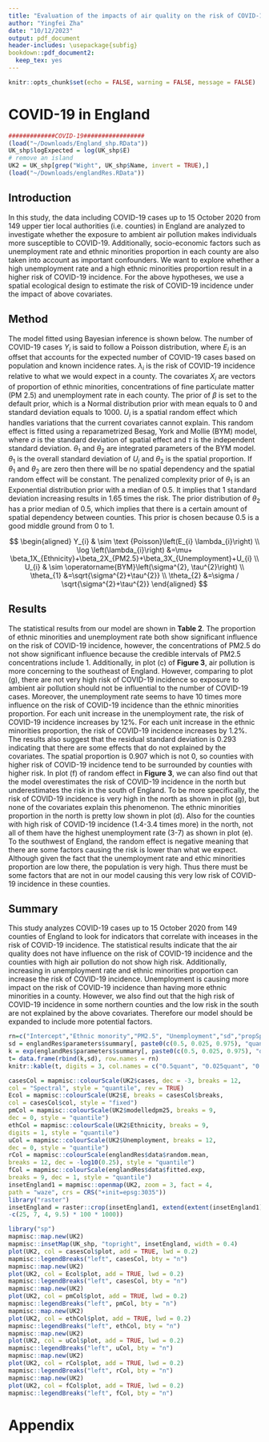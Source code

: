 ```yaml
---
title: "Evaluation of the impacts of air quality on the risk of COVID-19 in England"
author: "Yingfei Zha"
date: "10/12/2023"
output: pdf_document
header-includes: \usepackage{subfig}
bookdown::pdf_document2:
  keep_tex: yes
---
```


```r
knitr::opts_chunk$set(echo = FALSE, warning = FALSE, message = FALSE)
```

# COVID-19 in England
```r

#############COVID-19#################
(load("~/Downloads/England_shp.RData"))
UK_shp$logExpected = log(UK_shp$E)
# remove an island
UK2 = UK_shp[grep("Wight", UK_shp$Name, invert = TRUE),]
(load("~/Downloads/englandRes.RData"))
```

## Introduction
In this study, the data including COVID-19 cases up to 15 October 2020 from 149 upper tier local authorities (i.e. counties) in England are analyzed to investigate whether the exposure to ambient air pollution makes individuals more susceptible to COVID-19. Additionally, socio-economic factors such as unemployment rate and ethnic minorities proportion in each county are also taken into account as important confounders. We want to explore whether a high unemployment rate and a high ethnic minorities proportion result in a higher risk of COVID-19 incidence. For the above hypotheses, we use a spatial ecological design to estimate the risk of COVID-19 incidence under the impact of above covariates.

## Method
The model fitted using Bayesian inference is shown below. The number of COVID-19 cases $Y_{i}$ is said to follow a Poisson distribution, where $E_i$ is an offset that accounts for the expected number of COVID-19 cases based on population and known incidence rates. $\lambda_{i}$ is the risk of COVID-19 incidence relative to what we would expect in a county. The covariates $X_i$ are vectors of proportion of ethnic minorities, concentrations of fine particulate matter (PM 2.5) and unemployment rate in each county. The prior of $\beta$ is set to the default prior, which is a Normal distribution prior with mean equals to 0 and standard deviation equals to 1000. $U_i$ is a spatial random effect which handles variations that the current covariates cannot explain. This random effect is fitted using a reparametrized Besag, York and Mollie (BYM) model, where $\sigma$ is the standard deviation of spatial effect and $\tau$ is the independent standard deviation. $\theta_1$ and $\theta_2$ are integrated parameters of the BYM model. $\theta_1$ is the overall standard deviation of $U_i$ and $\theta_2$ is the spatial proportion. If $\theta_1$ and $\theta_2$ are zero then there will be no spatial dependency and the spatial random effect will be constant. The penalized complexity prior of $\theta_1$ is an Exponential distribution prior with a median of 0.5. It implies that 1 standard deviation increasing results in 1.65 times the risk. The prior distribution of $\theta_2$ has a prior median of 0.5, which implies that there is a certain amount of spatial dependency between counties. This prior is chosen because 0.5 is a good middle ground from 0 to 1.

$$
\begin{aligned}
Y_{i} & \sim \text {Poisson}\left(E_{i} \lambda_{i}\right) \\
\log \left(\lambda_{i}\right) &=\mu+ \beta_1X_{Ethnicity}+\beta_2X_{PM2.5}+\beta_3X_{Unemployment}+U_{i} \\
U_{i} & \sim \operatorname{BYM}\left(\sigma^{2}, \tau^{2}\right) \\
\theta_{1} &=\sqrt{\sigma^{2}+\tau^{2}} \\
\theta_{2} &=\sigma / \sqrt{\sigma^{2}+\tau^{2}}
\end{aligned}
$$

## Results
The statistical results from our model are shown in __Table 2__. The proportion of ethnic minorities and unemployment rate both show significant influence on the risk of COVID-19 incidence, however, the concentrations of PM2.5 do not show significant influence because the credible intervals of PM2.5 concentrations include 1. Additionally, in plot (c) of __Figure 3__, air pollution is more concerning to the southeast of England. However, comparing to plot (g), there are not very high risk of COVID-19 incidence so exposure to ambient air pollution should not be influential to the number of COVID-19 cases. 
Moreover, the unemployment rate seems to have 10 times more influence on the risk of COVID-19 incidence than the ethnic minorities proportion. For each unit increase in the unemployment rate, the risk of COVID-19 incidence increases by 12%. For each unit increase in the ethnic minorities proportion, the risk of COVID-19 incidence increases by 1.2%. The results also suggest that the residual standard deviation is 0.293 indicating that there are some effects that do not explained by the covariates. The spatial proportion is 0.907 which is not 0, so counties with higher risk of COVID-19 incidence tend to be surrounded by counties with higher risk. In plot (f) of random effect in __Figure 3__, we can also find out that the model overestimates the risk of COVID-19 incidence in the north but underestimates the risk in the south of England. To be more specifically, the risk of COVID-19 incidence is very high in the north as shown in plot (g), but none of the covariates explain this phenomenon. The ethnic minorities proportion in the north is pretty low shown in plot (d). Also for the counties with high risk of COVID-19 incidence (1.4-3.4 times more) in the north, not all of them have the highest unemployment rate (3-7) as shown in plot (e). 
To the southwest of England, the random effect is negative meaning that there are some factors causing the risk is lower than what we expect. Although given the fact that the unemployment rate and ethic minorities proportion are low there, the population is very high. Thus there must be some factors that are not in our model causing this very low risk of COVID-19 incidence in these counties.

## Summary

This study analyzes COVID-19 cases up to 15 October 2020 from 149 counties of England to look for indicators that correlate with inceases in the risk of COVID-19 incidence. The statistical results indicate that the air quality does not have influence on the risk of COVID-19 incidence and the counties with high air pollution do not show high risk. Additionally, increasing in unemployment rate and ethnic minorities proportion can increase the risk of COVID-19 incidence. Unemployment is causing more impact on the risk of COVID-19 incidence than having more ethnic minorities in a county. However, we also find out that the high risk of COVID-19 incidence in some northern counties and the low risk in the south are not explained by the above covariates. Therefore our model should be expanded to include more potential factors.


```r
rn=c("Intercept","Ethnic monority","PM2.5", "Unemployment","sd","propSpatial")
sd = englandRes$parameters$summary[, paste0(c(0.5, 0.025, 0.975), "quant")][5:6,]
k = exp(englandRes$parameters$summary[, paste0(c(0.5, 0.025, 0.975), "quant")][1:4,])
t= data.frame(rbind(k,sd), row.names = rn)
knitr::kable(t, digits = 3, col.names = c("0.5quant", "0.025quant", "0.975quant"), caption = "Estimated coefficients, SD (log scale) and spatial proportion (log scale) ")
```

```r
casesCol = mapmisc::colourScale(UK2$cases, dec = -3, breaks = 12,
col = "Spectral", style = "quantile", rev = TRUE)
Ecol = mapmisc::colourScale(UK2$E, breaks = casesCol$breaks,
col = casesCol$col, style = "fixed")
pmCol = mapmisc::colourScale(UK2$modelledpm25, breaks = 9,
dec = 0, style = "quantile")
ethCol = mapmisc::colourScale(UK2$Ethnicity, breaks = 9,
digits = 1, style = "quantile")
uCol = mapmisc::colourScale(UK2$Unemployment, breaks = 12,
dec = 0, style = "quantile")
rCol = mapmisc::colourScale(englandRes$data$random.mean,
breaks = 12, dec = -log10(0.25), style = "quantile")
fCol = mapmisc::colourScale(englandRes$data$fitted.exp,
breaks = 9, dec = 1, style = "quantile")
insetEngland1 = mapmisc::openmap(UK2, zoom = 3, fact = 4,
path = "waze", crs = CRS("+init=epsg:3035"))
library("raster")
insetEngland = raster::crop(insetEngland1, extend(extent(insetEngland1),
-c(25, 7, 4, 9.5) * 100 * 1000))
```

```r
library("sp")
mapmisc::map.new(UK2)
mapmisc::insetMap(UK_shp, "topright", insetEngland, width = 0.4)
plot(UK2, col = casesCol$plot, add = TRUE, lwd = 0.2)
mapmisc::legendBreaks("left", casesCol, bty = "n")
mapmisc::map.new(UK2)
plot(UK2, col = Ecol$plot, add = TRUE, lwd = 0.2)
mapmisc::legendBreaks("left", casesCol, bty = "n")
mapmisc::map.new(UK2)
plot(UK2, col = pmCol$plot, add = TRUE, lwd = 0.2)
mapmisc::legendBreaks("left", pmCol, bty = "n")
mapmisc::map.new(UK2)
plot(UK2, col = ethCol$plot, add = TRUE, lwd = 0.2)
mapmisc::legendBreaks("left", ethCol, bty = "n")
mapmisc::map.new(UK2)
plot(UK2, col = uCol$plot, add = TRUE, lwd = 0.2)
mapmisc::legendBreaks("left", uCol, bty = "n")
mapmisc::map.new(UK2)
plot(UK2, col = rCol$plot, add = TRUE, lwd = 0.2)
mapmisc::legendBreaks("left", rCol, bty = "n")
mapmisc::map.new(UK2)
plot(UK2, col = fCol$plot, add = TRUE, lwd = 0.2)
mapmisc::legendBreaks("left", fCol, bty = "n")
```

\newpage
# Appendix
```r

```


